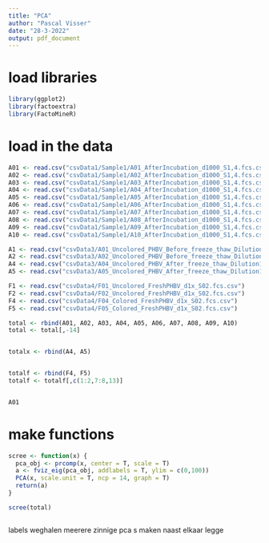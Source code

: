 ```yaml
---
title: "PCA"
author: "Pascal Visser"
date: "28-3-2022"
output: pdf_document
---
```


# load libraries

```r
library(ggplot2)
library(factoextra)
library(FactoMineR)
```


# load in the data


```r
A01 <- read.csv("csvData1/Sample1/A01_AfterIncubation_d1000_S1,4.fcs.csv")
A02 <- read.csv("csvData1/Sample1/A02_AfterIncubation_d1000_S1,4.fcs.csv")
A03 <- read.csv("csvData1/Sample1/A03_AfterIncubation_d1000_S1,4.fcs.csv")
A04 <- read.csv("csvData1/Sample1/A04_AfterIncubation_d1000_S1,4.fcs.csv")
A05 <- read.csv("csvData1/Sample1/A05_AfterIncubation_d1000_S1,4.fcs.csv")
A06 <- read.csv("csvData1/Sample1/A06_AfterIncubation_d1000_S1,4.fcs.csv")
A07 <- read.csv("csvData1/Sample1/A07_AfterIncubation_d1000_S1,4.fcs.csv")
A08 <- read.csv("csvData1/Sample1/A08_AfterIncubation_d1000_S1,4.fcs.csv")
A09 <- read.csv("csvData1/Sample1/A09_AfterIncubation_d1000_S1,4.fcs.csv")
A10 <- read.csv("csvData1/Sample1/A10_AfterIncubation_d1000_S1,4.fcs.csv")

A1 <- read.csv("csvData3/A01_Uncolored_PHBV_Before_freeze_thaw_Dilution10x_Sample01.fcs.csv")
A2 <- read.csv("csvData3/A02_Uncolored_PHBV_Before_freeze_thaw_Dilution10x_Sample01..fcs.csv")
A4 <- read.csv("csvData3/A04_Uncolored_PHBV_After_freeze_thaw_Dilution10x_Sample01..fcs.csv")
A5 <- read.csv("csvData3/A05_Uncolored_PHBV_After_freeze_thaw_Dilution10x_Sample01.fcs.csv")

F1 <- read.csv("csvData4/F01_Uncolored_FreshPHBV_d1x_S02.fcs.csv")
F2 <- read.csv("csvData4/F02_Uncolored_FreshPHBV_d1x_S02.fcs.csv")
F4 <- read.csv("csvData4/F04_Colored_FreshPHBV_d1x_S02.fcs.csv")
F5 <- read.csv("csvData4/F05_Colored_FreshPHBV_d1x_S02.fcs.csv")

total <- rbind(A01, A02, A03, A04, A05, A06, A07, A08, A09, A10)
total <- total[,-14]


totalx <- rbind(A4, A5)


totalf <- rbind(F4, F5)
totalf <- totalf[,c(1:2,7:8,13)]


A01
```

# make functions

```r
scree <- function(x) {
  pca_obj <- prcomp(x, center = T, scale = T)
  a <- fviz_eig(pca_obj, addlabels = T, ylim = c(0,100))
  PCA(x, scale.unit = T, ncp = 14, graph = T)
  return(a)
}
```



```r
scree(total)
```


```r
```



labels weghalen
meerere zinnige pca s maken
naast elkaar legge